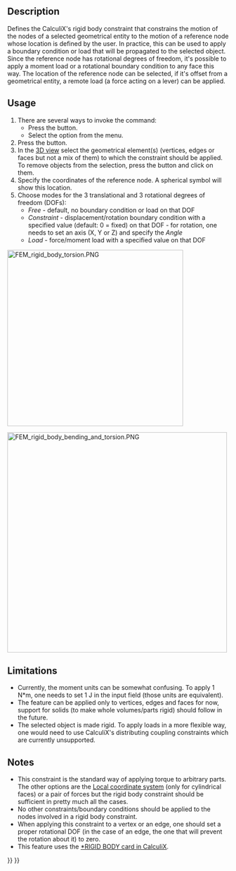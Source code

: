 <languages/>

{{Docnav
|[[FEM_ConstraintFixed|Constraint fixed]]
|[[FEM_ConstraintDisplacement|Constraint displacement]]
|[[FEM_Workbench|FEM]]
|IconL=FEM_ConstraintFixed.svg
|IconR=FEM_ConstraintDisplacement.svg
|IconC=Workbench_FEM.svg
}}

{{GuiCommandContainer|
{{GuiCommand
|Name=FEM ConstraintRigidBody
|MenuLocation=Model → Mechanical Boundary Conditions and Loads → Rigid Body Constraint
|Workbenches=[[FEM_Workbench|FEM]]
|Version=1.0
|SeeAlso=[[FEM_ConstraintDisplacement|FEM Constraint displacement]]
}}
{{GuiCommandFemInfo
|Solvers=CalculiX
}}
}}

==Description==


Defines the CalculiX's rigid body constraint that constrains the motion of the nodes of a selected geometrical entity to the motion of a reference node whose location is defined by the user. In practice, this can be used to apply a boundary condition or load that will be propagated to the selected object. Since the reference node has rotational degrees of freedom, it's possible to apply a moment load or a rotational boundary condition to any face this way. The location of the reference node can be selected, if it's offset from a geometrical entity, a remote load (a force acting on a lever) can be applied.

==Usage==


# There are several ways to invoke the command:
#* Press the {{Button|[[Image:FEM_ConstraintRigidBody.svg|16px]] [[FEM_ConstraintRigidBody|Rigid Body Constraint]]}} button.
#* Select the {{MenuCommand|Model → Mechanical Boundary Conditions and Loads → [[Image:FEM_ConstraintRigidBody.svg|16px]] Rigid Body Constraint}} option from the menu.
# Press the {{Button|Add}} button.
# In the [[3D_view|3D view]] select the geometrical element(s) (vertices, edges or faces but not a mix of them) to which the constraint should be applied. To remove objects from the selection, press the {{Button|Remove}} button and click on them.
# Specify the coordinates of the reference node. A spherical symbol will show this location.
# Choose modes for the 3 translational and 3 rotational degrees of freedom (DOFs):
#* ''Free'' - default, no boundary condition or load on that DOF
#* ''Constraint'' - displacement/rotation boundary condition with a specified value (default: 0 = fixed) on that DOF - for rotation, one needs to set an axis (X, Y or Z) and specify the ''Angle''
#* ''Load'' - force/moment load with a specified value on that DOF

[[Image:FEM_rigid_body_torsion.PNG|400px]]
{{Caption|Cantilever beam subjected to torsion. Green pins show the face to which rigid body constraint is applied, large green sphere is a reference node. Moment is defined in the proper axis.}}

[[Image:FEM_rigid_body_bending_and_torsion.PNG|500px]]
{{Caption|Cantilever beam subjected to combined loading (bending and torsion) via so-called remote force. Reference node is offset from a beam and a force pointing downwards is applied to it.}}

==Limitations==


* Currently, the moment units can be somewhat confusing. To apply 1 N*m, one needs to set 1 J in the input field (those units are equivalent).
* The feature can be applied only to vertices, edges and faces for now, support for solids (to make whole volumes/parts rigid) should follow in the future.
* The selected object is made rigid. To apply loads in a more flexible way, one would need to use CalculiX's distributing coupling constraints which are currently unsupported.

==Notes== 

* This constraint is the standard way of applying torque to arbitrary parts. The other options are the [[FEM_ConstraintTransform|Local coordinate system]] (only for cylindrical faces) or a pair of forces but the rigid body constraint should be sufficient in pretty much all the cases.
* No other constraints/boundary conditions should be applied to the nodes involved in a rigid body constraint.
* When applying this constraint to a vertex or an edge, one should set a proper rotational DOF (in the case of an edge, the one that will prevent the rotation about it) to zero.
* This feature uses the [https://web.mit.edu/calculix_v2.7/CalculiX/ccx_2.7/doc/ccx/node236.html *RIGID BODY card in CalculiX].



{{Docnav
|[[FEM_ConstraintFixed|Constraint fixed]]
|[[FEM_ConstraintDisplacement|Constraint displacement]]
|[[FEM_Workbench|FEM]]
|IconL=FEM_ConstraintFixed.svg
|IconR=FEM_ConstraintDisplacement.svg
|IconC=Workbench_FEM.svg
}}

{{FEM Tools navi{{#translation:}}}}
{{Userdocnavi{{#translation:}}}}
